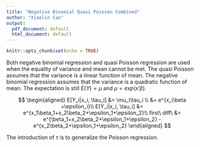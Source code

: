 ```yaml
---
title: "Negative Binomial Quasi Poisson Combined"
author: "Xiaolin Cao"
output:
  pdf_document: default
  html_document: default
---
```


```r
knitr::opts_chunk$set(echo = TRUE)
```

Both negative binomial regression and quasi Poisson regression are used when the equality of variance and mean cannot be met. The quasi Poisson assumes that the variance is a linear function of mean. The negative binomial regression assumes that the variance is a quadratic function of mean. The expectation is still $E(Y)=\mu$ and $\mu=exp(x'\beta)$.

$$
\begin{aligned}
E[Y_i|x_i, \tau_i] &= \mu_i\tau_i \\
&= e^{x_i\beta +\epsilon_i}\\
E[Y_i|x_i, \tau_i] &= e^{x_1\beta_1+x_2\beta_2+\epsilon_1+\epsilon_2}\\
first\ diff\ &= e^{\beta_1+x_2\beta_2+\epsilon_1+\epsilon_2} - e^{x_2\beta_2+\epsilon_1+\epsilon_2}
\end{aligned}
$$

The introduction of $\tau$ is to generalize the Poisson regression. 
